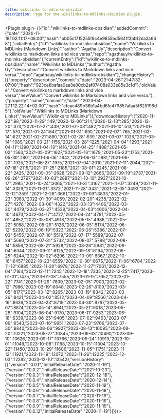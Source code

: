 ---
title: wikilinks-to-mdlinks-obsidian
description: Page for the wikilinks-to-mdlinks-obsidian plugin.
---


<Plugin plugin={({"id":"wikilinks-to-mdlinks-obsidian","addedCommit":{"date":"2020-11-18T02:11:17+08:00","hash":"bb05c1715255f6c4e9855bd5641f2bb12da2a648"},"initialEntry":{"id":"wikilinks-to-mdlinks-obsidian","name":"Wikilinks to MDLinks (Markdown Links)","author":"Agatha Uy","description":"Convert wikilinks to markdown links and vice versa","repo":"agathauy/wikilinks-to-mdlinks-obsidian"},"currentEntry":{"id":"wikilinks-to-mdlinks-obsidian","name":"Wikilinks to MDLinks","author":"Agatha Uy","description":"Convert wikilinks to Markdown links and vice versa.","repo":"agathauy/wikilinks-to-mdlinks-obsidian"},"changeHistory":[{"property":"description","commit":{"date":"2023-04-26T21:47:32-07:00","hash":"923ce8bafaa0ea8e00cb2af07408a033e85e3c1d"},"oldValue":"Convert wikilinks to markdown links and vice versa","newValue":"Convert wikilinks to Markdown links and vice versa."},{"property":"name","commit":{"date":"2023-04-27T12:22:14+02:00","hash":"cfcac489b38b1a4bd6fe479857afaa5f625198d5"},"oldValue":"Wikilinks to MDLinks (Markdown Links)","newValue":"Wikilinks to MDLinks"}],"downloadHistory":{"2020-11-22":98,"2020-11-29":149,"2020-12-06":214,"2020-12-13":285,"2020-12-20":370,"2020-12-27":439,"2021-01-03":482,"2021-01-10":513,"2021-01-17":570,"2021-01-24":647,"2021-01-31":690,"2021-02-07":765,"2021-02-14":827,"2021-02-21":890,"2021-02-28":939,"2021-03-07":1026,"2021-03-14":1089,"2021-03-21":1156,"2021-03-28":1225,"2021-04-04":1293,"2021-04-11":1390,"2021-04-18":1416,"2021-04-25":1488,"2021-05-02":1563,"2021-05-09":1627,"2021-05-16":1679,"2021-05-23":1753,"2021-05-30":1801,"2021-06-06":1842,"2021-06-13":1881,"2021-06-20":1925,"2021-06-27":1975,"2021-07-04":2010,"2021-07-11":2044,"2021-07-18":2115,"2021-07-25":2185,"2021-08-01":2245,"2021-08-22":2425,"2021-09-05":2628,"2021-09-12":2666,"2021-09-19":2737,"2021-09-26":2797,"2021-10-03":2887,"2021-10-10":2937,"2021-10-17":2985,"2021-10-24":3065,"2021-10-31":3167,"2021-11-07":3249,"2021-11-14":3329,"2021-11-21":3372,"2021-11-28":3431,"2021-12-05":3493,"2021-12-12":3591,"2021-12-26":3661,"2022-01-09":3833,"2022-01-23":3963,"2022-01-30":4059,"2022-02-20":4238,"2022-02-27":4276,"2022-03-06":4322,"2022-03-13":4406,"2022-03-20":4479,"2022-03-27":4539,"2022-04-03":4606,"2022-04-10":4670,"2022-04-17":4727,"2022-04-24":4781,"2022-05-01":4852,"2022-05-08":4918,"2022-05-15":4988,"2022-05-22":5058,"2022-05-29":5126,"2022-06-05":5174,"2022-06-12":5239,"2022-06-19":5323,"2022-06-26":5386,"2022-07-03":5455,"2022-07-10":5519,"2022-07-17":5589,"2022-07-24":5660,"2022-07-31":5732,"2022-08-07":5788,"2022-08-14":5856,"2022-08-21":5928,"2022-08-28":5981,"2022-09-04":6044,"2022-09-11":6125,"2022-09-18":6194,"2022-09-25":6244,"2022-10-02":6296,"2022-10-09":6367,"2022-10-16":6457,"2022-10-23":6559,"2022-10-30":6675,"2022-11-06":6784,"2022-11-13":6885,"2022-11-20":6978,"2022-11-27":7061,"2022-12-04":7164,"2022-12-11":7245,"2022-12-18":7335,"2022-12-25":7417,"2023-01-01":7475,"2023-01-08":7555,"2023-01-15":7652,"2023-01-22":7741,"2023-01-29":7809,"2023-02-05":7903,"2023-02-12":7986,"2023-02-19":8048,"2023-02-26":8109,"2023-03-05":8177,"2023-03-12":8265,"2023-03-19":8342,"2023-03-26":8421,"2023-04-02":8512,"2023-04-09":8566,"2023-04-16":8636,"2023-04-23":8719,"2023-04-30":8797,"2023-05-07":8874,"2023-05-14":8941,"2023-05-21":9018,"2023-05-28":9104,"2023-06-04":9170,"2023-06-11":9253,"2023-06-18":9339,"2023-06-25":9405,"2023-07-02":9463,"2023-07-09":9543,"2023-07-16":9651,"2023-07-23":9766,"2023-07-30":9840,"2023-08-06":9927,"2023-08-13":10095,"2023-08-20":10221,"2023-08-27":10345,"2023-09-03":10490,"2023-09-10":10626,"2023-09-17":10766,"2023-09-24":10919,"2023-10-01":11048,"2023-10-08":11188,"2023-10-15":11304,"2023-10-22":11450,"2023-10-29":11606,"2023-11-05":11751,"2023-11-12":11921,"2023-11-19":12072,"2023-11-26":12225,"2023-12-03":12382,"2023-12-10":12542},"versionHistory":[{"version":"0.0.1","initialReleaseDate":"2020-11-19"},{"version":"0.0.2","initialReleaseDate":"2021-10-23"},{"version":"0.0.3","initialReleaseDate":"2020-12-18"},{"version":"0.0.4","initialReleaseDate":"2020-12-14"},{"version":"0.0.5","initialReleaseDate":"2020-11-19"},{"version":"0.0.6","initialReleaseDate":"2020-11-19"},{"version":"0.0.7","initialReleaseDate":"2020-11-19"},{"version":"0.0.8","initialReleaseDate":"2020-11-19"},{"version":"0.0.9","initialReleaseDate":"2020-11-19"},{"version":"0.0.12","initialReleaseDate":"2020-11-19"}]})}></Plugin>